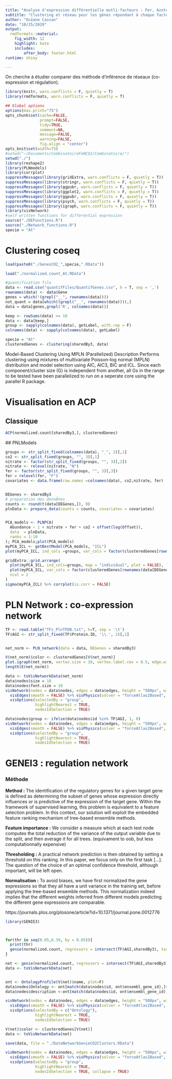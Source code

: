 ```yaml
---
title: "Analyse d'expression différentielle mutli-facteurs : Fer, Azote et CO2"
subtitle: "Clustering et réseau pour les gènes répondant à chaque facteur"
author: "Océane Cassan"
date: "10/25/2019"
output: 
  rmdformats::material:
    fig_width: 12
    highlight: kate
    includes:
        after_body: footer.html
runtime: shiny

---
```


On cherche à étudier comparer des méthode d'inférence de réseaux (co-expression et régulation). 

```r
library(knitr, warn.conflicts = F, quietly = T)
library(rmdformats, warn.conflicts = F, quietly = T)

## Global options
options(max.print="75")
opts_chunk$set(cache=FALSE,
               prompt=FALSE,
               tidy=TRUE,
               comment=NA,
               message=FALSE,
               warning=FALSE,
               fig.align = "center")
opts_knit$set(width=75)
#setwd("~/Documents/CombinatoireFeNCO2/Combinatoire/")
setwd("./")
library(reshape2)
library(PLNmodels)
library(corrplot)
suppressMessages(library(gridExtra, warn.conflicts = F, quietly = T))
suppressMessages(library(stringr, warn.conflicts = F, quietly = T))
suppressMessages(library(ggpubr, warn.conflicts = F, quietly = T))
suppressMessages(library(ggplot2, warn.conflicts = F, quietly = T))
suppressMessages(library(ggpubr, warn.conflicts = F, quietly = T))
suppressMessages(library(psych, warn.conflicts = F, quietly = T))
suppressMessages(library(igraph, warn.conflicts = F, quietly = T))
library(visNetwork)
#self written functions for differential expression
source("./DEFunctions.R")
source("./Network_functions.R")
specie = "At"
```


# Clustering coseq

```r
load(paste0("./GenesCO2_",specie,".RData"))

load("./normalized.count_At.RData")

#quantification file
data <- read.csv("quantifFiles/QuantifGenes.csv", h = T, sep = ',')
rownames(data) <- data$Gene
genes = which(!(grepl("__", rownames(data))))
not_quant = data[which((grepl("__", rownames(data)))),]
data = data[genes,grepl('R', colnames(data))]

keep <- rowSums(data) >= 10
data <- data[keep,]
group <- sapply(colnames(data), getLabel, with.rep = F)
colnames(data) <- sapply(colnames(data), getLabel)

specie = "At"
clusteredGenes <- clustering(sharedBy3, data)
```

Model-Based Clustering Using MPLN (Parallelized)
Description
Performs clustering using mixtures of multivariate Poisson-log normal (MPLN) distribution and model selection using AIC, AIC3, BIC and ICL. Since each component/cluster size (G) is independent from another, all Gs in the range to be tested have been parallelized to run on a seperate core using the parallel R package.



# Visualisation en ACP

## Classique

```r

ACP(normalized.count[sharedBy3,], clusteredGenes)

```

 ## PNLModels


```r

groups <- str_split_fixed(colnames(data), "_", 2)[,1]
co2 <- str_split_fixed(groups, "", 3)[,1]
nitrate <- factor(str_split_fixed(groups, "", 3)[,2])
nitrate <- relevel(nitrate, "N")
fer <- factor(str_split_fixed(groups, "", 3)[,3])
fer = relevel(fer, "F")
covariates <- data.frame(row.names =colnames(data), co2,nitrate, fer)


DEGenes <- sharedBy3
# preparation des donnÃ©es
counts <- round(t(data[DEGenes,]), 0)
plnData <- prepare_data(counts = counts, covariates = covariates)


PCA_models <- PLNPCA(
  Abundance ~ 1 + nitrate + fer + co2 + offset(log(Offset)),
  data  = plnData, 
  ranks = 1:10
); PCA_models;plot(PCA_models)
myPCA_ICL <- getBestModel(PCA_models, "ICL") 
plot(myPCA_ICL, ind_cols =groups, var_cols = factor(clusteredGenes[rownames(data[DEGenes,])]))

gridExtra::grid.arrange(
  plot(myPCA_ICL, ind_cols=groups, map = "individual", plot = FALSE),
  plot(myPCA_ICL, var_cols = factor(clusteredGenes[rownames(data[DEGenes,])]), map = "variable", plot = FALSE),
  ncol = 2
)
sigma(myPCA_ICL) %>% corrplot(is.corr = FALSE)
```



# PLN Network : co-expression network

```r

TF <- read.table("TFs_PlnTFDB.txt", h=T, sep = '\t')
TF$AGI <- str_split_fixed(TF$Protein.ID, '\\.', 2)[,1]


net_norm <- PLN_network(data = data, DEGenes = sharedBy3)

V(net_norm)$color <- clusteredGenes[V(net_norm)]
plot.igraph(net_norm, vertex.size = 10, vertex.label.cex = 0.5, edge.width = 0.5) 
length(E(net_norm))

data <- toVisNetworkData(net_norm)
data$nodes$size = 10
data$nodes$font.size = 10
visNetwork(nodes = data$nodes, edges = data$edges, height = "500px", width = "100%") %>%
  visEdges(smooth = FALSE) %>% visPhysics(solver = "forceAtlas2Based", timestep = 1, minVelocity=10, maxVelocity = 10, stabilization = F)%>%
  visOptions(selectedBy = "group", 
             highlightNearest = TRUE, 
             nodesIdSelection = TRUE)

data$nodes$group <- ifelse(data$nodes$id %in% TF$AGI, 1, 0)
visNetwork(nodes = data$nodes, edges = data$edges, height = "500px", width = "100%") %>%
  visEdges(smooth = FALSE) %>% visPhysics(solver = "forceAtlas2Based", timestep = 1, minVelocity=10, maxVelocity = 10, stabilization = F) %>%
  visOptions(selectedBy = "group", 
             highlightNearest = TRUE, 
             nodesIdSelection = TRUE)


```

# GENEI3 : regulation network

### Méthode 

**Method : **
The identification of the regulatory genes for a given target gene is defined as determining the subset of genes whose expression directly influences or is predictive of the expression of the target gene. Within the framework of supervised learning, this problem is equivalent to a feature selection problem. In this context, our solution will exploit the embedded feature ranking mechanism of tree-based ensemble methods.

**Feature importance :** We consider a measure which at each test node computes the total reduction of the variance of the output variable due to the split, and then average it for all trees. (equivament to oob, but less computationnally expensive)


**Thresholding :** 
A practical network prediction is then obtained by setting a threshold on this ranking. In this paper, we focus only on the first task [...]. The question of the choice of an optimal confidence threshold, although important, will be left open.


**Normalisation :** To avoid biases, we have first normalized the gene expressions so that they all have a unit variance in the training set, before applying the tree-based ensemble methods. This normalization indeed implies that the different weights inferred from different models predicting the different gene expressions are comparable.

https://journals.plos.org/plosone/article?id=10.1371/journal.pone.0012776


```r

library(GENIE3)



for(thr in seq(0.05,0.39, by = 0.05)){
  print(thr)
  genie(normalized.count, regressors = intersect(TF$AGI,sharedBy3), targets = sharedBy3, thr = thr)
}

net <- genie(normalized.count, regressors = intersect(TF$AGI,sharedBy3), targets = sharedBy3, thr = 0.25)
data <- toVisNetworkData(net)


ont <- OntologyProfile(V(net)$name, plot=F)
data$nodes$Ontology <- ont[match(data$nodes$id, ont$ensembl_gene_id),]$external_gene_name
data$nodes$description <-ont[match(data$nodes$id, ont$ensembl_gene_id),]$description

visNetwork(nodes = data$nodes, edges = data$edges, height = "500px", width = "100%") %>%
  visEdges(smooth = FALSE) %>% visPhysics(solver = "forceAtlas2Based", timestep = 1, minVelocity=10, maxVelocity = 10, stabilization = F)%>%
  visOptions(selectedBy = c("Ontology"), 
             highlightNearest = TRUE, 
             nodesIdSelection = TRUE)

V(net)$color <- clusteredGenes[V(net)]
data <- toVisNetworkData(net)

save(data, file = "./DataNetworkGenieCO2Clusters.RData")

visNetwork(nodes = data$nodes, edges = data$edges, height = "500px", width = "100%") %>%
  visEdges(smooth = FALSE) %>% visPhysics(solver = "forceAtlas2Based", timestep = 1, minVelocity=10, maxVelocity = 10, stabilization = F)%>%
  visOptions(selectedBy = "group", 
             highlightNearest = TRUE, 
             nodesIdSelection = TRUE, collapse = TRUE)

```